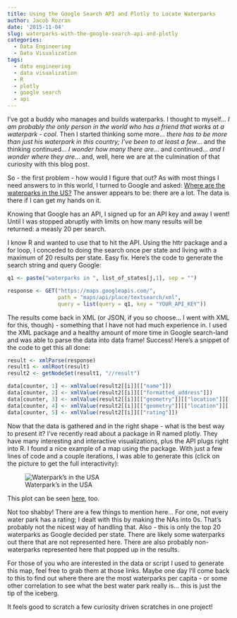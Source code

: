 ```yaml
---
title: Using the Google Search API and Plotly to Locate Waterparks
author: Jacob Rozran
date: '2015-11-04'
slug: waterparks-with-the-google-search-api-and-plotly
categories:
  - Data Engineering
  - Data Visualization
tags:
  - data engineering
  - data visualization
  - R
  - plotly
  - google search
  - api
---
```


I've got a buddy who manages and builds waterparks. I thought to myself... *I am probably the only person in the world who has a friend that works at a waterpark - cool*. Then I started thinking some more... *there has to be more than just his waterpark in this country; I've been to at least a few*... and the thinking continued... *I wonder how many there are*... and continued... *and I wonder where they are*... and, well, here we are at the culmination of that curiosity with this blog post.

So - the first problem - how would I figure that out? As with most things I need 
answers to in this world, I turned to Google and asked: 
[Where are the waterparks in the US?](https://www.google.com/maps/search/water+parks+in+the+US/@36.1121754,-100.6663344,4z/data=!3m1!4b1) 
The answer appears to be: there are a lot. The data is there if I can get my 
hands on it.

Knowing that Google has an API, I signed up for an API key and away I went! Until 
I was stopped abruptly with limits on how many results will be returned: a measly 
20 per search.

I know R and wanted to use that to hit the API. Using the httr package and a for 
loop, I conceded to doing the search once per state and living with a maximum 
of 20 results per state. Easy fix. Here's the code to generate the search string 
and query Google:

```r
q1 <- paste("waterparks in ", list_of_states[j,1], sep = "")

response <- GET("https://maps.googleapis.com/", 
                path = "maps/api/place/textsearch/xml", 
                query = list(query = q1, key = "YOUR_API_KEY"))
```

The results come back in XML (or JSON, if you so choose... I went with XML for 
this, though) - something that I have not had much experience in. I used the XML 
package and a healthy amount of more time in Google search-land and was able to 
parse the data into data frame! Success! Here's a snippet of the code to get 
this all done:

```r
result <- xmlParse(response)
result1 <- xmlRoot(result)
result2 <- getNodeSet(result1, "//result")

data[counter, 1] <- xmlValue(result2[[i]][["name"]])
data[counter, 2] <- xmlValue(result2[[i]][["formatted_address"]])
data[counter, 3] <- xmlValue(result2[[i]][["geometry"]][["location"]][["lat"]])
data[counter, 4] <- xmlValue(result2[[i]][["geometry"]][["location"]][["lng"]])
data[counter, 5] <- xmlValue(result2[[i]][["rating"]])
```

Now that the data is gathered and in the right shape - what is the best way to 
present it? I've recently read about a package in R named plotly. They have many 
interesting and interactive visualizations, plus the API plugs right into R. I 
found a nice example of a map using the package. With just a few lines of code 
and a couple iterations, I was able to generate this (click on the picture to 
get the full interactivity):

![Waterpark's in the USA](/img/plotly_waterpark.png)

This plot can be seen [here](https://plot.ly/~rozran00/61), too.

Not too shabby! There are a few things to mention here... For one, not every 
water park has a rating; I dealt with this by making the NAs into 0s. That's 
probably not the nicest way of handling that. Also - this is only the top 20 
waterparks as Google decided per state. There are likely some waterparks out 
there that are not represented here. There are also probably non-waterparks 
represented here that popped up in the results.

For those of you who are interested in the data or script I used to generate 
this map, feel free to grab them at those links. Maybe one day I'll come back to 
this to find out where there are the most waterparks per capita - or some other 
correlation to see what the best water park really is... this is just the tip of 
the iceberg.

It feels good to scratch a few curiosity driven scratches in one project!